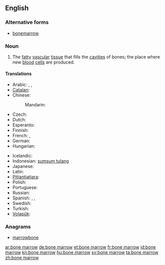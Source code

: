 ==English==
{{wikipedia}}

===Alternative forms===
* [[bonemarrow]]

===Noun===
{{en-noun|sg=[[bone]] [[marrow]]|-|s}}

# {{anatomy}} The [[fatty]] [[vascular]] [[tissue]] that fills the [[cavities]] of bones; the place where new [[blood]] [[cell]]s are produced.

====Translations====
{{trans-top|bone marrow}}
* Arabic: {{t|ar|نقي العظم|m|tr=niqy al-3aZm}},  {{t|ar|نخاع العظم|m|tr=nujaa3 al-3aZm}},  {{t|ar|نقي|m|tr=niqy}}
* [[Catalan]]: {{t+|ca|bessó|m}}
* Chinese:
*: Mandarin: {{t|cmn|骨髓|tr=gǔsuǐ|sc=Hani}}
* Czech: {{t|cs|kostní dřeň|f}}
* Dutch: {{t+|nl|beenmerg|n}}
* Esperanto: {{t|eo|osta medolo|xs=Esperanto}}
* Finnish: {{t-|fi|luuydin}}
* French: {{t+|fr|moelle osseuse|f}},  {{t+|fr|moelle|f}}
* German: {{t-|de|Knochenmark|n}}
* Hungarian: {{t+|hu|csontvelő}}
{{trans-mid}}
* Icelandic: {{t+|is|beinmergur|m}}
* Indonesian: [[sumsum tulang]]
* Japanese: {{t|ja|骨髄|tr=こつずい, kotsuzui}}
* Latin: {{t|la|medulla ossium|f}}
* [[Pitjantjatjara]]: {{tø|pjt|nyuṉtjuṉ}}
* Polish: {{t|pl|szpik kostny|m}}
* Portuguese: {{t|pt|medula óssea|f}}
* Russian: {{t|ru|костный мозг|m|tr=kóstnyj mozg}}
* Spanish: {{t|es|meollo|m}},  {{t|es|tuétano|m}},  {{t+|es|médula|f}}
* Swedish: {{t|sv|benmärg|c}}
* Turkish: {{t|tr|kemik iliği}}
* [[Volapük]]: {{t|vo|pif}}
{{trans-bottom}}

===Anagrams===
* [[marrowbone#English|marrowbone]]

[[ar:bone marrow]]
[[de:bone marrow]]
[[et:bone marrow]]
[[fr:bone marrow]]
[[id:bone marrow]]
[[kn:bone marrow]]
[[hu:bone marrow]]
[[sv:bone marrow]]
[[ta:bone marrow]]
[[zh:bone marrow]]